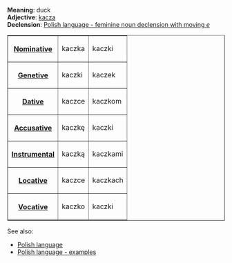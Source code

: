 '''Meaning''': duck<br>
'''Adjective''': [[Polish word - kacza|kacza]]<br>
'''Declension''': [[Polish language - feminine noun declension with moving e|Polish language - feminine noun declension with moving ''e'']]

<table border=1><tr><th>[[Polish language - nominative|Nominative]]<td>kaczka<td>kaczki</tr>
<tr><th>[[Polish language - genetive|Genetive]]<td>kaczki<td>kaczek</tr>
<tr><th>[[Polish language - dative|Dative]]<td>kaczce<td>kaczkom</tr>
<tr><th>[[Polish language - accusative|Accusative]]<td>kaczkę<td>kaczki</tr>
<tr><th>[[Polish language - instrumental|Instrumental]]<td>kaczką<td>kaczkami</tr>
<tr><th>[[Polish language - locative|Locative]]<td>kaczce<td>kaczkach</tr>
<tr><th>[[Polish language - vocative|Vocative]]<td>kaczko<td>kaczki</tr>
</table>

See also:
* [[Polish language]]
* [[Polish language - examples]]